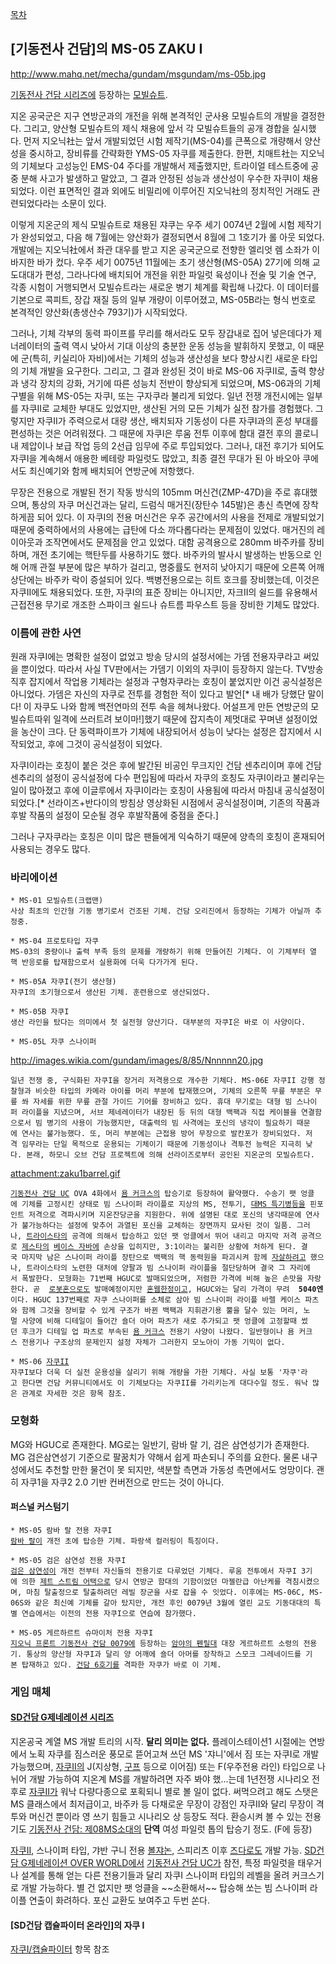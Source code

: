 [[목차]]

== [기동전사 건담]의 MS-05 ZAKU I ==
http://www.mahq.net/mecha/gundam/msgundam/ms-05b.jpg

[[기동전사 건담 시리즈]]에 등장하는 [[모빌슈트]].

지온 공국군은 지구 연방군과의 개전을 위해 본격적인 군사용 모빌슈트의 개발을 결정한다. 그리고, 양산형 모빌슈트의 제식 채용에 앞서 각 모빌슈트들의 공개 경합을 실시했다. 먼저 지오닉社는 앞서 개발되었던 시험 제작기(MS-04)를 큰폭으로 개량해서 양산성을 중시하고, 장비류를 간략화한 YMS-05 자쿠를 제출한다. 한편, 치매트社는 지오닉의 기체보다 고성능인 EMS-04 주다를 개발해서 제출했지만, 트라이얼 테스트중에 공중 분해 사고가 발생하고 말았고, 그 결과 안정된 성능과 생산성이 우수한 자쿠I이 채용되었다. 이런 표면적인 결과 외에도 비밀리에 이루어진 지오닉社의 정치적인 거래도 관련되었다라는 소문이 있다.

이렇게 지온군의 제식 모빌슈트로 채용된 쟈쿠는 우주 세기 0074년 2월에 시험 제작기가 완성되었고, 다음 해 7월에는 양산화가 결정되면서 8월에 그 1호기가 롤 아웃 되었다. 개발에는 지오닉社에서 좌관 대우를 받고 지온 공국군으로 전향한 엘리엇 렘 소좌가 이바지한 바가 컸다. 우주 세기 0075년 11월에는 초기 생산형(MS-05A) 27기에 의해 교도대대가 편성, 그라나다에 배치되어 개전을 위한 파일럿 육성이나 전술 및 기술 연구, 각종 시험이 거행되면서 모빌슈트라는 새로운 병기 체계를 확립해 나갔다. 이 데이터를 기본으로 콕피트, 장갑 재질 등의 일부 개량이 이루어졌고, MS-05B라는 형식 번호로 본격적인 양산화(총생산수 793기)가 시작되었다.

그러나, 기체 각부의 동력 파이프를 무리를 해서라도 모두 장갑내로 집어 넣은데다가 제너레이터의 출력 역시 낮아서 기대 이상의 충분한 운동 성능을 발휘하지 못했고, 이 때문에 군(특히, 키실리아 자비)에서는 기체의 성능과 생산성을 보다 향상시킨 새로운 타입의 기체 개발을 요구한다. 그리고, 그 결과 완성된 것이 바로 MS-06 자쿠II로, 출력 향상과 냉각 장치의 강화, 거기에 따른 성능치 전반이 향상되게 되었으며, MS-06과의 기체 구별을 위해 MS-05는 자쿠I, 또는 구자쿠라 불리게 되었다. 일년 전쟁 개전시에는 일부를 자쿠II로 교체한 부대도 있었지만, 생산된 거의 모든 기체가 실전 참가를 경험했다. 그렇지만 자쿠II가 주력으로서 대량 생산, 배치되자 기동성이 다른 자쿠I과의 혼성 부대를 편성하는 것은 어려워졌다. 그 때문에 자쿠I은 루움 전투 이후에 함대 결전 후의 콜로니내 제압이나 보급 작업 등의 2선급 임무에 주로 투입되었다. 그러나, 대전 후기가 되어도 자쿠I을 계속해서 애용한 베테랑 파일럿도 많았고, 최종 결전 무대가 된 아 바오아 쿠에서도 최신예기와 함께 배치되어 연방군에 저항했다.
 
무장은 전용으로 개발된 전기 작동 방식의 105mm 머신건(ZMP-47D)을 주로 휴대했으며, 통상의 자쿠 머신건과는 달리, 드럼식 매거진(장탄수 145발)은 총신 측면에 장착하게끔 되어 있다. 이 자쿠I의 전용 머신건은 우주 공간에서의 사용을 전제로 개발되었기 때문에 중력하에서의 사용에는 급탄에 다소 까다롭다라는 문제점이 있었다. 매거진의 레이아웃과 조작면에서도 문제점을 안고 있었다. 대함 공격용으로 280mm 바주카를 장비하며, 개전 초기에는 핵탄두를 사용하기도 했다. 바주카의 발사시 발생하는 반동으로 인해 어깨 관절 부분에 많은 부하가 걸리고, 명중률도 현저히 낮아지기 때문에 오른쪽 어깨 상단에는 바주카 락이 증설되어 있다. 백병전용으로는 히트 호크를 장비했는데, 이것은 자쿠II에도 채용되었다. 또한, 자쿠I의 표준 장비는 아니지만, 자크II의 쉴드를 유용해서 근접전용 무기로 개조한 스파이크 쉴드나 슈트름 파우스트 등을 장비한 기체도 많았다.

=== 이름에 관한 사연 ===
원래 자쿠I에는 명확한 설정이 없었고 방송 당시의 설정서에는 가뎀 전용자쿠라고 써있을 뿐이었다. 따라서 사실 TV판에서는 가뎀기 이외의 자쿠I이 등장하지 않는다. TV방송 직후 잡지에서 작업용 기체라는 설정과 구형자쿠라는 호칭이 붙었지만 이건 공식설정은 아니었다. 가뎀은 자신의 자쿠로 전투를 경험한 적이 있다고 발언[* 내 배가 당했단 말이다! 이 자쿠도 나와 함께 백전연마의 전투 속을 헤쳐나왔다. 어설프게 만든 연방군의 모빌슈트따위 일격에 쓰러트려 보이마!]했기 때문에 잡지측이 제멋대로 꾸며낸 설정이었을 농산이 크다. 단 동력파이프가 기체에 내장되어서 성능이 낮다는 설정은 잡지에서 시작되었고, 후에 그것이 공식설정이 되었다.

자쿠I이라는 호칭이 붙은 것은 후에 발간된 비공인 무크지인 건담 센추리이며 후에 건담 센추리의 설정이 공식설정에 다수 편입됨에 따라서 자쿠의 호칭도 자쿠I이라고 불리우는 일이 많아졌고 후에 이글루에서 자쿠I이라는 호칭이 사용됨에 따라서 마침내 공식설정이 되었다.[* 선라이즈+반다이의 방침상 영상화된 시점에서 공식설정이며, 기존의 작품과 후발 작품의 설정이 모순될 경우 후발작품에 중점을 준다.]

그러나 구자쿠라는 호칭은 이미 많은 팬들에게 익숙하기 때문에 양측의 호칭이 혼재되어 사용되는 경우도 많다.

=== 바리에이션 ===
 * MS-01 모빌슈트(크랩맨)
 사상 최초의 인간형 기동 병기로서 건조된 기체. 건담 오리진에서 등장하는 기체가 아닐까 추정중. 

 * MS-04 프로토타입 자쿠
 MS-03의 중량이나 출력 부족 등의 문제를 개량하기 위해 만들어진 기체다. 이 기체부터 열핵 반응로를 탑재함으로서 실용화에 더욱 다가가게 된다.

 * MS-05A 자쿠I(전기 생산형)
 자쿠I의 초기형으로서 생산된 기체. 훈련용으로 생산되었다.  

 * MS-05B 자쿠I
 생산 라인을 탔다는 의미에서 첫 실전형 양산기다. 대부분의 자쿠I은 바로 이 사양이다.

 * MS-05L 자쿠 스나이퍼
http://images.wikia.com/gundam/images/8/85/Nnnnnn20.jpg
 일년 전쟁 중, 구식화된 자쿠I을 장거리 저격용으로 개수한 기체다. MS-06E 자쿠II 강행 정찰형과 비슷한 타입의 카메라 아이를 머리 부분에 탑재했으며, 기체의 오른쪽 무릎 부분은 무릎 쏴 자세를 위한 무릎 관절 가이드 기어를 장비하고 있다. 휴대 무기로는 대형 빔 스나이퍼 라이플을 지녔으며, 서브 제네레이터가 내장된 등 뒤의 대형 백팩과 직접 케이블을 연결함으로서 빔 병기의 사용이 가능했지만, 대출력의 빔 사격에는 포신의 냉각이 필요하기 때문에 연사는 불가능했다. 또, 머리 부분에는 근접용 방어 무장으로 발칸포가 장비되었다. 저격 임무라는 단일 목적으로 운용되는 기체이기 때문에 기동성이나 격투전 능력은 지극히 낮다. 본래, 하모니 오브 건담 프로젝트에 의해 선라이즈로부터 공인된 지온군의 모빌슈트다.

attachment:zaku1barrel.gif

 [[기동전사 건담 UC]] OVA 4화에서 [[욤 커크스]]의 탑승기로 등장하여 활약했다. 수송기 팻 엉클에 기체를 고정시킨 상태로 빔 스나이퍼 라이플로 지상의 MS, 전투기, [[대MS 특기병]]등을 핀포인트 저격으로 격파시키며 지온잔당군을 지원한다. 위에 설명된 대로 포신의 냉각때문에 연사가 불가능하다는 설정에 맞추어 과열된 포신을 교체하는 장면까지 묘사된 것이 일품. 그러나, [[트라이스타]]의 공격에 의해서 탑승하고 있던 팻 엉클에서 뛰어 내리고 마지막 저격 공격으로 [[제스타]]의 [[베이스 자바]]에 손상을 입히지만, 3:1이라는 불리한 상황에 처하게 된다. 결국 마지막 남은 스나이퍼 라이플 장탄으로 백팩의 핵 동력원을 파괴시켜 함께 [[자살]]하려고 했으나, 트라이스타의 노련한 대처에 양팔과 빔 스나이퍼 라이플을 절단당하며 결국 그 자리에서 폭발한다. 모형화는 71번째 HGUC로 발매되었으며, 저렴한 가격에 비해 높은 손맛을 자랑한다. 곧  [[로봇혼]]으로도 발매예정이지만 [[혼웹]]한정이고, HGUC와는 달리 가격이 무려  '''5040엔'''이다. HGUC 137번째로 자쿠 스나이퍼를 소체로 삼아 빔 스나이퍼 라이플 바렐 케이스 파츠와 함께 그것을 장비할 수 있게 구조가 바뀐 백팩과 지휘관기용 뿔을 달수 있는 머리, 노멀 사양에 비해 디테일이 들어간 숄더 아머 파츠가 새로 추가되고 팻 엉클에 고정할때 썼던 후크가 디테일 업 파츠로 부속된 [[욤 커크스]] 전용기 사양이 나왔다. 일반형이나 욤 커크스 전용기나 구조상의 문제인지 설정 자체가 그러한지 모노아이 가동 기믹이 없다.

 * MS-06 [[자쿠II]]
 자쿠I보다 더욱 더 실전 운용성을 살리기 위해 개량을 가한 기체다. 사실 보통 '자쿠'라고 한다면 건담 커뮤니티에서도 이 기체보다는 자쿠II를 가리키는게 대다수일 정도. 워낙 많은 관계로 자세한 것은 항목 참조.

=== 모형화 ===

MG와 HGUC로 존재한다.
MG로는 일반기, 람바 랄 기, 검은 삼연성기가 존재한다.
MG 검은삼연성기 기준으로 팔꿈치가 약해서 쉽게 파손되니 주의를 요한다. 물론 내구성에서도 추천할 만한 물건이 못 되지만, 색분할 측면과 가동성 측면에서도 엉망이다. 괜히 자쿠1을 자쿠2 2.0 기반 컨버전으로 만드는 것이 아니다.
 
==== 퍼스널 커스텀기 ====
 * MS-05 람바 랄 전용 자쿠I
 [[람바 랄]]이 개전 초에 탑승한 기체. 파랑색 컬러링이 특징이다.  

 * MS-05 검은 삼연성 전용 자쿠I
 [[검은 삼연성]]이 개전 전부터 자신들의 전용기로 다루었던 기체다. 루움 전투에서 자쿠I 3기에 의한 [[제트 스트림 어택]]으로 당시 연방군 함대의 기함이었던 마젤란급 아난케를 격침시켰으며, 마침 탈출정으로 탈출하려던 레빌 장군을 사로 잡을 수 잇었다. 이후에는 MS-06C, MS-06S와 같은 최신예 기체를 갈아 탔지만, 개전 후인 0079년 3월에 열린 교도 기동대대의 특별 연습에서는 이전의 전용 자쿠I으로 연습에 참가했다.  

 * MS-05 게르하르트 슈마이처 전용 자쿠I
 [[지오닉 프론트 기동전사 건담 0079]]에 등장하는 [[암야의 펜릴]]대 대장 게르하르트 소령의 전용기. 통상의 양산형 자쿠I과 달리 양 어깨에 숄더 아머를 장착하고 스모크 그레네이드를 기본 탑재하고 있다. [[건담 6호기]]를 격파한 자쿠가 바로 이 기체.

=== 게임 매체 ===
==== [[SD건담 G제네레이션 시리즈]] ====
지온공국 계열 MS 개발 트리의 시작. '''달리 의미는 없다.''' 플레이스테이션1 시절에는 연방에서 노획 자쿠를 짐스러운 풍모로 뜯어고쳐 쓰던 MS '쟈니'에서 짐 또는 자쿠I로 개발 가능했으며, [[자쿠II]]의 J(지상형, [[구프]] 등으로 이어짐) 또는 F(우주전용 라인) 타입으로 나뉘어 개발 가능하여 지온계 MS를 개발하려면 자주 봐야 했...는데 1년전쟁 시나리오 전후로 [[자쿠II]]가 워낙 다량다종으로 포획되니 별로 볼 일이 없다.
써먹으려고 해도 스탯은 MS 클래스에서 최저급이고, 바주카 등 다채로운 무장이 강점인 자쿠II와 달리 무장이 격투와 머신건 뿐이라 영 쓰기 힘들고 시나리오 상 등장도 적다. 환승시켜 볼 수 있는 전용기도 [[기동전사 건담: 제08MS소대]]의 '''단역''' 여성 파일럿 톱의 탑승기 정도. (F에 등장)

[[자쿠II]], 스나이퍼 타입, 갸반 구니 전용 [[볼쟈논]], 스피리츠 이후 [[즈다]]로도 개발 가능.
[[SD건담 G제네레이션 OVER WORLD]]에서 [[기동전사 건담 UC]]가 참전, 특정 파일럿을 태우거나 설계를 통해 얻는 다른 전용기들과 달리 자쿠I 스나이퍼 타입의 레벨을 올려 커크스기로 개발 가능하다. 별 건 없지만 팻 엉클을 ~~소환해서~~ 탑승해 쏘는 빔 스나이퍼 라이플 연출이 화려하다. 포신 교환도 보여주고 두번 쏜다.
==== [SD건담 캡슐파이터 온라인]의 자쿠 I ====
[[자쿠I/캡슐파이터]] 항목 참조
